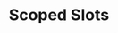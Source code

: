 ---
id: "q_vue_med_013"
questionType: "MULTIPLE_CHOICE"
title: "Scoped Slots"
description: "What are scoped slots used for?"
difficulty: "MEDIUM"
category: "Vue"
options:
  - "Passing props from parent to child"
  - "Injecting styles into components"
  - "Customizing slot content with child data"
  - "Sharing state between components"
correctAnswer: 2
---